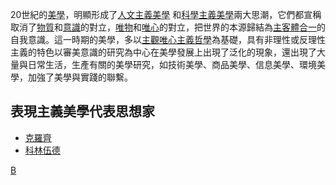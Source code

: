 {{Unreferenced |time=2008-05-25T08:37:56+00:00 }}
20世紀的[[美學|美學]]，明顯形成了[[人文主義美學|人文主義美學]] 和[[科學主義美學|科學主義美學]]兩大思潮，它們都宣稱取消了[[物質|物質]]和[[意識|意識]]的對立，[[唯物|唯物]]和[[唯心|唯心]]的對立，把世界的本源歸結為[[主客體合一|主客體合一]]的自我意識。這一時期的美學，多以[[主觀唯心主義哲學|主觀唯心主義哲學]]為基礎，具有非理性或反理性主義的特色以審美意識的研究為中心在美學發展上出現了泛化的現象，還出現了大量與日常生活，生產有關的美學研究，如技術美學、商品美學、信息美學、環境美學，加強了美學與實踐的聯繫。

==表現主義美學代表思想家==
*[[克羅齊|克羅齊]]
*[[科林伍德|科林伍德]]

[[Category:美學|B]]